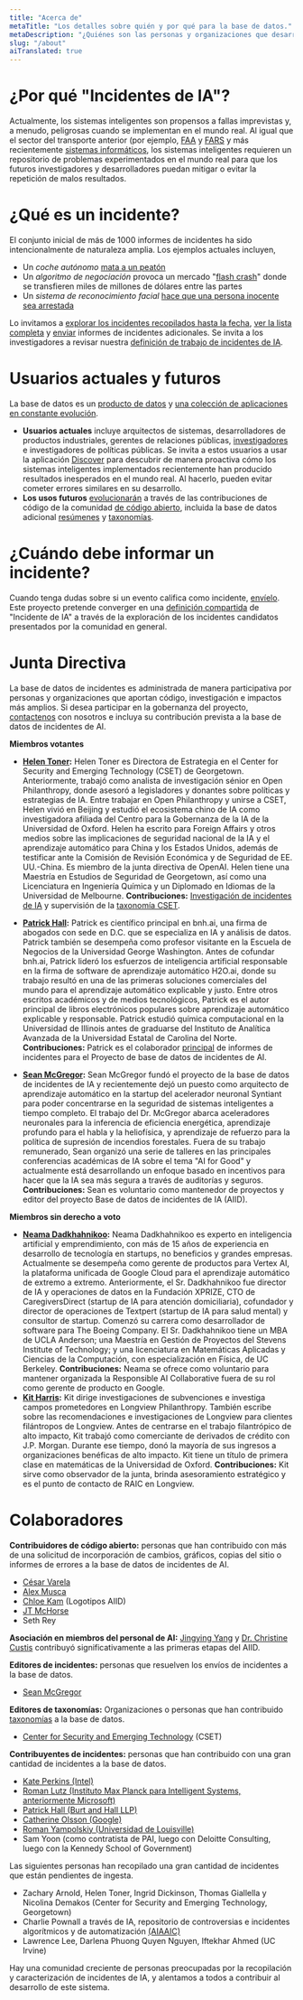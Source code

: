 ```yaml
---
title: "Acerca de"
metaTitle: "Los detalles sobre quién y por qué para la base de datos."
metaDescription: "¿Quiénes son las personas y organizaciones que desarrollan el AIID y por qué lo estamos desarrollando?"
slug: "/about"
aiTranslated: true
---
```



# ¿Por qué "Incidentes de IA"?

Actualmente, los sistemas inteligentes son propensos a fallas imprevistas y, a menudo, peligrosas cuando se implementan en el mundo real. Al igual que el sector del transporte anterior (por ejemplo, [FAA](https://www.faa.gov/data_research/accident_incident/) y [FARS](https://www.nhtsa.gov/research-data/fatality-analysis-reporting-system-fars) y más recientemente [sistemas informáticos](https://cve.mitre.org/cve/), los sistemas inteligentes requieren un repositorio de problemas experimentados en el mundo real para que los futuros investigadores y desarrolladores puedan mitigar o evitar la repetición de malos resultados.

# ¿Qué es un incidente?

El conjunto inicial de más de 1000 informes de incidentes ha sido intencionalmente de naturaleza amplia. Los ejemplos actuales incluyen,

* Un *coche autónomo* [mata a un peatón](/cite/4)
* Un *algoritmo de negociación* provoca un mercado "[flash crash](/cite/28)" donde se transfieren miles de millones de dólares entre las partes
* Un *sistema de reconocimiento facial* [hace que una persona inocente sea arrestada](/cite/74)

Lo invitamos a [explorar los incidentes recopilados hasta la fecha](/apps/discover), [ver la lista completa](/summaries/incidents) y [enviar](/apps/submit) informes de incidentes adicionales. Se invita a los investigadores a revisar nuestra [definición de trabajo de incidentes de IA](/research/1-criteria).

# Usuarios actuales y futuros

La base de datos es un [producto de datos](/develop) y [una colección de aplicaciones](/apps) [en constante evolución](/research/2-roadmap).

* **Usuarios actuales** incluye arquitectos de sistemas, desarrolladores de productos industriales, gerentes de relaciones públicas, [investigadores](/research) e investigadores de políticas públicas. Se invita a estos usuarios a usar la aplicación [Discover](/apps/discover) para descubrir de manera proactiva cómo los sistemas inteligentes implementados recientemente han producido resultados inesperados en el mundo real. Al hacerlo, pueden evitar cometer errores similares en su desarrollo.
* **Los usos futuros** [evolucionarán](/research/2-roadmap) a través de las contribuciones de código de la comunidad [de código abierto](https://github.com/PartnershipOnAI/aiid), incluida la base de datos adicional [resúmenes](/apps/summaries) y [taxonomías](/research/2-roadmap).

# ¿Cuándo debe informar un incidente?

Cuando tenga dudas sobre si un evento califica como incidente, [envíelo](/apps/submit). Este proyecto pretende converger en una [definición compartida](/research/1-criteria) de "Incidente de IA" a través de la exploración de los incidentes candidatos presentados por la comunidad en general.

# Junta Directiva

La base de datos de incidentes es administrada de manera participativa por personas y organizaciones que aportan código, investigación e impactos más amplios. Si desea participar en la gobernanza del proyecto, [contactenos](/contact) con nosotros e incluya su contribución prevista a la base de datos de incidentes de AI.

**Miembros votantes**

* **[Helen Toner](https://cset.georgetown.edu/staff/helen-toner/):** Helen Toner es Directora de Estrategia en el Center for Security and Emerging Technology (CSET) de Georgetown. Anteriormente, trabajó como analista de investigación sénior en Open Philanthropy, donde asesoró a legisladores y donantes sobre políticas y estrategias de IA. Entre trabajar en Open Philanthropy y unirse a CSET, Helen vivió en Beijing y estudió el ecosistema chino de IA como investigadora afiliada del Centro para la Gobernanza de la IA de la Universidad de Oxford. Helen ha escrito para Foreign Affairs y otros medios sobre las implicaciones de seguridad nacional de la IA y el aprendizaje automático para China y los Estados Unidos, además de testificar ante la Comisión de Revisión Económica y de Seguridad de EE. UU.-China. Es miembro de la junta directiva de OpenAI. Helen tiene una Maestría en Estudios de Seguridad de Georgetown, así como una Licenciatura en Ingeniería Química y un Diplomado en Idiomas de la Universidad de Melbourne.
**Contribuciones:** [Investigación de incidentes de IA](https://cset.georgetown.edu/publication/ai-accidents-an-emerging-threat/) y supervisión de la [taxonomía CSET](https://incidentdatabase.ai/taxonomía/cset).

* **[Patrick Hall](https://business.gwu.edu/johnston-patrick-hall):** Patrick es científico principal en bnh.ai, una firma de abogados con sede en D.C. que se especializa en IA y análisis de datos. Patrick también se desempeña como profesor visitante en la Escuela de Negocios de la Universidad George Washington. Antes de cofundar bnh.ai, Patrick lideró los esfuerzos de inteligencia artificial responsable en la firma de software de aprendizaje automático H2O.ai, donde su trabajo resultó en una de las primeras soluciones comerciales del mundo para el aprendizaje automático explicable y justo. Entre otros escritos académicos y de medios tecnológicos, Patrick es el autor principal de libros electrónicos populares sobre aprendizaje automático explicable y responsable. Patrick estudió química computacional en la Universidad de Illinois antes de graduarse del Instituto de Analítica Avanzada de la Universidad Estatal de Carolina del Norte.
**Contribuciones:** Patrick es el colaborador [principal](https://incidentdatabase.ai/summaries/leaderboard) de informes de incidentes para el Proyecto de base de datos de incidentes de AI.

* **[Sean McGregor](https://seanbmcgregor.com/):** Sean McGregor fundó el proyecto de la base de datos de incidentes de IA y recientemente dejó un puesto como arquitecto de aprendizaje automático en la startup del acelerador neuronal Syntiant para poder concentrarse en la seguridad de sistemas inteligentes a tiempo completo. El trabajo del Dr. McGregor abarca aceleradores neuronales para la inferencia de eficiencia energética, aprendizaje profundo para el habla y la heliofísica, y aprendizaje de refuerzo para la política de supresión de incendios forestales. Fuera de su trabajo remunerado, Sean organizó una serie de talleres en las principales conferencias académicas de IA sobre el tema "AI for Good" y actualmente está desarrollando un enfoque basado en incentivos para hacer que la IA sea más segura a través de auditorías y seguros. **Contribuciones:** Sean es voluntario como mantenedor de proyectos y editor del proyecto Base de datos de incidentes de IA (AIID).

**Miembros sin derecho a voto**

* **[Neama Dadkhahnikoo](https://www.linkedin.com/in/neama/):** Neama Dadkhahnikoo es experto en inteligencia artificial y emprendimiento, con más de 15 años de experiencia en desarrollo de tecnología en startups, no beneficios y grandes empresas. Actualmente se desempeña como gerente de productos para Vertex AI, la plataforma unificada de Google Cloud para el aprendizaje automático de extremo a extremo. Anteriormente, el Sr. Dadkhahnikoo fue director de IA y operaciones de datos en la Fundación XPRIZE, CTO de CaregiversDirect (startup de IA para atención domiciliaria), cofundador y director de operaciones de Textpert (startup de IA para salud mental) y consultor de startup. Comenzó su carrera como desarrollador de software para The Boeing Company. El Sr. Dadkhahnikoo tiene un MBA de UCLA Anderson; una Maestría en Gestión de Proyectos del Stevens Institute of Technology; y una licenciatura en Matemáticas Aplicadas y Ciencias de la Computación, con especialización en Física, de UC Berkeley.
**Contribuciones:** Neama se ofrece como voluntario para mantener organizada la Responsible AI Collaborative fuera de su rol como gerente de producto en Google.
* **[Kit Harris](https://www.linkedin.com/in/kitharris/):** Kit dirige investigaciones de subvenciones e investiga campos prometedores en Longview Philanthropy. También escribe sobre las recomendaciones e investigaciones de Longview para clientes filántropos de Longview. Antes de centrarse en el trabajo filantrópico de alto impacto, Kit trabajó como comerciante de derivados de crédito con J.P. Morgan. Durante ese tiempo, donó la mayoría de sus ingresos a organizaciones benéficas de alto impacto. Kit tiene un título de primera clase en matemáticas de la Universidad de Oxford.
**Contribuciones:** Kit sirve como observador de la junta, brinda asesoramiento estratégico y es el punto de contacto de RAIC en Longview.


# Colaboradores

**Contribuidores de código abierto:** personas que han contribuido con más de una solicitud de incorporación de cambios, gráficos, copias del sitio o informes de errores a la base de datos de incidentes de AI.

* [César Varela](https://github.com/cesarvarela)
* [Alex Musca](https://github.com/alexmcode)
* [Chloe Kam](http://kamchy.com) (Logotipos AIID)
* [JT McHorse](https://github.com/jt-mchorse)
* Seth Rey

**Asociación en miembros del personal de AI:**
[Jingying Yang](https://www.linkedin.com/in/jingyingyang/) y [Dr. Christine Custis](https://www.su.edu/symposium/business-symposium-speakers/christine-custis/) contribuyó significativamente a las primeras etapas del AIID.

**Editores de incidentes:** personas que resuelven los envíos de incidentes a la base de datos.

* [Sean McGregor](https://seanbmcgregor.com/)

**Editores de taxonomías:** Organizaciones o personas que han contribuido [taxonomías](https://incidentdatabase.ai/taxonomies) a la base de datos.

* [Center for Security and Emerging Technology](https://cset.georgetown.edu/) (CSET)

**Contribuyentes de incidentes:** personas que han contribuido con una gran cantidad de incidentes a la base de datos.

* [Kate Perkins (Intel)](/apps/discover?display=detalles&lang=en&page=1&submitters=Kate%20Perkins)
* [Roman Lutz (Instituto Max Planck para Intelligent Systems, anteriormente Microsoft)](/apps/discover?display=details&lang=en&page=1&submitters=Roman%20Lutz)
* [Patrick Hall (Burt and Hall LLP)](/apps/discover?display=details&lang=en&page=1&submitters=Patrick%20Hall%20%28BNH.ai%29)
* [Catherine Olsson (Google)](/apps/discover?display=detalles&lang=en&page=1&submitters=Catherine%20Olsson)
* [Roman Yampolskiy (Universidad de Louisville)](/apps/discover?display=detalles&lang=en&page=1&submitters=Roman%20Yampolskiy)
* Sam Yoon (como contratista de PAI, luego con Deloitte Consulting, luego con la Kennedy School of Government)

Las siguientes personas han recopilado una gran cantidad de incidentes que están pendientes de ingesta.

* Zachary Arnold, Helen Toner, Ingrid Dickinson, Thomas Giallella y Nicolina Demakos (Center for Security and Emerging Technology, Georgetown)
* Charlie Pownall a través de IA, repositorio de controversias e incidentes algorítmicos y de automatización [(AIAAIC)](https://www.aiaaic.org/)
* Lawrence Lee, Darlena Phuong Quyen Nguyen, Iftekhar Ahmed (UC Irvine)

Hay una comunidad creciente de personas preocupadas por la recopilación y caracterización de incidentes de IA, y alentamos a todos a contribuir al desarrollo de este sistema.

<Leaderboards />
<br />

<Sponsors />